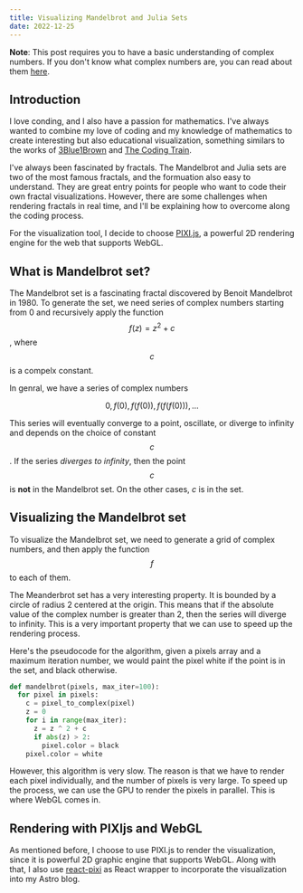 ```yaml
---
title: Visualizing Mandelbrot and Julia Sets
date: 2022-12-25
---
```



<Mandelbrot />

**Note**: This post requires you to have a basic understanding of complex numbers.
If you don't know what complex numbers are, you can read about them [here](https://www.mathsisfun.com/numbers/complex-numbers.html).

## Introduction

I love conding, and I also have a passion for mathematics.
I've always wanted to combine my love of coding and my knowledge of mathematics
to create interesting but also educational visualization, something similars to the works of
 [3Blue1Brown](https://www.youtube.com/@3blue1brown) and [The Coding Train](https://www.youtube.com/@thecodingtrain).

I've always been fascinated by fractals. The Mandelbrot and Julia sets are
two of the most famous fractals, and the formuation also easy to understand. They are great entry points
for people who want to code their own fractal visualizations. However, there are some challenges
when rendering fractals in real time, and I'll be explaining how to overcome along the coding process.

For the visualization tool, I decide to choose [PIXI.js](https://www.pixijs.com/), a powerful 2D rendering engine
for the web that supports WebGL.

## What is Mandelbrot set?

The Mandelbrot set is a fascinating fractal discovered by Benoit Mandelbrot in 1980. 
To generate the set, we need series of complex numbers starting from $0$ and recursively apply the function $$f(z) = z^2 + c$$, where $$c$$ is a compelx constant.

In genral, we have a series of complex numbers 

$$
0, f(0), f(f(0)), f(f(f(0))), \dots
$$

This series will eventually converge to a point, oscillate, or diverge to infinity and depends on the choice of constant $$c$$.
If the series *diverges to infinity*, then the point $$c$$ is **not** in the Mandelbrot set. On the other cases, $c$ is in the set.

## Visualizing the Mandelbrot set

To visualize the Mandelbrot set, we need to generate a grid of complex numbers, and then apply the function $$f$$ to each of them. 

The Meanderbrot set has a very interesting property. It is bounded by a circle of radius 2 centered at the origin. This means that if the absolute value of the complex number is greater than 2, then the series will diverge to infinity.
This is a very important property that we can use to speed up the rendering process.

Here's the pseudocode for the algorithm, given a pixels array and a maximum iteration number, we would paint the pixel white if the point is in the set, and black otherwise.

```python
def mandelbrot(pixels, max_iter=100):
  for pixel in pixels:
    c = pixel_to_complex(pixel)
    z = 0
    for i in range(max_iter):
      z = z ^ 2 + c
      if abs(z) > 2:
        pixel.color = black
    pixel.color = white
```

However, this algorithm is very slow. The reason is that we have to render each pixel individually, and the number of pixels is very large. 
To speed up the process, we can use the GPU to render the pixels in parallel. This is where WebGL comes in.

## Rendering with PIXIjs and WebGL

As mentioned before, I choose to use PIXI.js to render the visualization, since it is powerful 2D graphic engine that supports WebGL.
Along with that, I also use [react-pixi](https://www.pixijs.com/) as React wrapper to incorporate the visualization into my Astro blog.

